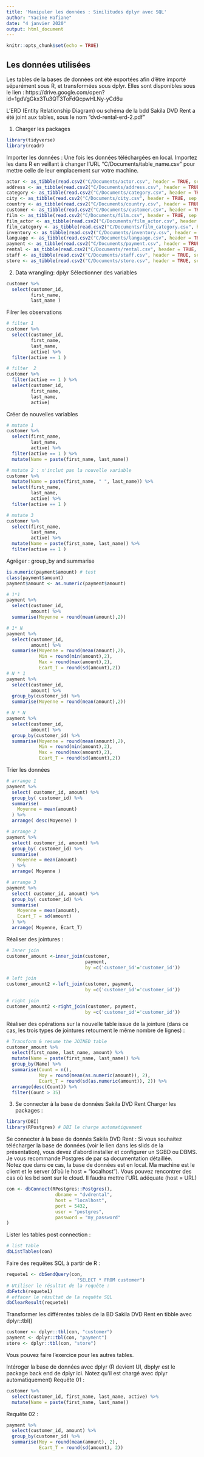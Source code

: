 ---
title: 'Manipuler les données : Similitudes dplyr avec SQL'
author: "Yacine Hafiane"
date: "4 janvier 2020"
output: html_document
---

```{r setup, include=FALSE}
knitr::opts_chunk$set(echo = TRUE)
```

## Les données utilisées 

Les tables de la bases de données ont été exportées afin d'être importé séparément sous R, et transformées sous dplyr. Elles sont disponibles sous le lien : https://drive.google.com/open?id=1gdVgGkx3Tu3QT3ToFdQcpwHLNy-yCd6u

L'ERD (Entity Relationship Diagram) ou schéma de la bdd Sakila DVD Rent a été joint aux tables, sous le nom "dvd-rental-erd-2.pdf" 

1. Charger les packages
```{r }
library(tidyverse)
library(readr)
```

Importer les données : 
Une fois les données téléchargées en local. Importez les dans R en veillant à changer l'URL "C/Documents/table_name.csv" pour mettre celle de leur emplacement sur votre machine. 

```{r }
actor <- as_tibble(read.csv2("C/Documents/actor.csv", header = TRUE, sep = ","))
address <- as_tibble(read.csv2("C/Documents/address.csv", header = TRUE, sep = ","))
category <- as_tibble(read.csv2("C/Documents/category.csv", header = TRUE, sep = ","))
city <- as_tibble(read.csv2("C/Documents/city.csv", header = TRUE, sep = ","))
country <- as_tibble(read.csv2("C/Documents/country.csv", header = TRUE, sep = ","))
customer <- as_tibble(read.csv2("C/Documents/customer.csv", header = TRUE, sep = ","))
film <- as_tibble(read.csv2("C/Documents/film.csv", header = TRUE, sep = ","))
film_actor <- as_tibble(read.csv2("C/Documents/film_actor.csv", header = TRUE, sep = ","))
film_category <- as_tibble(read.csv2("C/Documents/film_category.csv", header = TRUE, sep = ","))
inventory <- as_tibble(read.csv2("C/Documents/inventory.csv", header = TRUE, sep = ","))
language <- as_tibble(read.csv2("C/Documents/language.csv", header = TRUE, sep = ","))
payment <- as_tibble(read.csv2("C/Documents/payment.csv", header = TRUE, sep = ","))
rental <- as_tibble(read.csv2("C/Documents/rental.csv", header = TRUE, sep = ","))
staff <- as_tibble(read.csv2("C/Documents/staff.csv", header = TRUE, sep = ","))
store <- as_tibble(read.csv2("C/Documents/store.csv", header = TRUE, sep = ","))

```


2. Data wrangling: dplyr
Sélectionner des variables  
```{r }
customer %>%
  select(customer_id, 
         first_name,
         last_name ) 
```


Filrer les observations
```{r }
# filter 1 
customer %>%
  select(customer_id, 
         first_name,
         last_name,
         active) %>%
  filter(active == 1 )

# filter  2
customer %>%
  filter(active == 1 ) %>%
  select(customer_id, 
         first_name,
         last_name,
         active) 
```

Créer de nouvelles variables 
```{r }
# mutate 1
customer %>%
  select(first_name,
         last_name,
         active) %>%
  filter(active == 1 ) %>%
  mutate(Name = paste(first_name, last_name))
```



```{r }
# mutate 2 : n'inclut pas la nouvelle variable 
customer %>%
  mutate(Name = paste(first_name, " ", last_name)) %>%
  select(first_name,
         last_name,
         active) %>%
  filter(active == 1 )
```


```{r }
# mutate 3 
customer %>%
  select(first_name,
         last_name,
         active) %>%
  mutate(Name = paste(first_name, last_name)) %>%
  filter(active == 1 )
```

Agréger : group_by and summarise 
```{r }
  
is.numeric(payment$amount) # test 
class(payment$amount)
payment$amount <- as.numeric(payment$amount)

# 1*1 
payment %>% 
  select(customer_id, 
         amount) %>%
  summarise(Moyenne = round(mean(amount),2)) 

# 1* N 
payment %>% 
  select(customer_id, 
         amount) %>%
  summarise(Moyenne = round(mean(amount),2), 
            Min = round(min(amount),2), 
            Max = round(max(amount),2), 
            Ecart_T = round(sd(amount),2)) 
# N * 1 
payment %>% 
  select(customer_id, 
         amount) %>% 
  group_by(customer_id) %>% 
  summarise(Moyenne = round(mean(amount),2)) 

# N * N 
payment %>% 
  select(customer_id, 
         amount) %>% 
  group_by(customer_id) %>% 
  summarise(Moyenne = round(mean(amount),2), 
            Min = round(min(amount),2), 
            Max = round(max(amount),2), 
            Ecart_T = round(sd(amount),2)) 

```

Trier les données 
```{r }

# arrange 1 
payment %>% 
  select( customer_id, amount) %>%
  group_by( customer_id) %>% 
  summarise( 
    Moyenne = mean(amount)
  ) %>% 
  arrange( desc(Moyenne) )

```


```{r }

# arrange 2 
payment %>% 
  select( customer_id, amount) %>%
  group_by( customer_id) %>% 
  summarise( 
    Moyenne = mean(amount)
  ) %>% 
  arrange( Moyenne )

```


```{r }
# arrange 3 
payment %>% 
  select( customer_id, amount) %>%
  group_by( customer_id) %>% 
  summarise( 
    Moyenne = mean(amount), 
    Ecart_T = sd(amount)
  ) %>% 
  arrange( Moyenne, Ecart_T)

```


Réaliser des jointures : 
```{r }
# Inner join 
customer_amount <-inner_join(customer, 
                             payment, 
                             by =c('customer_id'='customer_id'))
```


```{r }
# left join 
customer_amount2 <-left_join(customer, payment, 
                             by =c('customer_id'='customer_id'))

```

```{r }
# right join 
customer_amount2 <-right_join(customer, payment, 
                             by =c('customer_id'='customer_id'))

```

Réaliser des opérations sur la nouvelle table issue de la jointure (dans ce cas, les trois types de jointures retournent le même nombre de lignes) : 
```{r }
# Transform & resume the JOINED table 
customer_amount %>% 
  select(first_name, last_name, amount) %>%
  mutate(Name = paste(first_name, last_name)) %>%
  group_by(Name) %>% 
  summarise(Count = n(),
            Moy = round(mean(as.numeric(amount)), 2), 
            Ecart_T = round(sd(as.numeric(amount)), 2)) %>%
  arrange(desc(Count)) %>% 
  filter(Count > 35)

```


3. Se connecter à la base de données Sakila DVD Rent 
Charger les packages : 
```{r }
library(DBI)
library(RPostgres) # DBI le charge automatiquement 
```

Se connecter à la base de donnés Sakila DVD Rent : 
Si vous souhaitez télécharger la base de données (voir le lien dans les slids de la présentation), vous devez d'abord installer et configurer un SGBD ou DBMS. Je vous recommande Postgres de par sa documentation détaillée.   
Notez que dans ce cas, la base de données est en local. Ma machine est le client et le server (d'où le host = "localhost"). Vous pouvez rencontrer des cas où les bd sont sur le cloud. Il faudra mettre l'URL adéquate (host = URL)
```{r }
con <- dbConnect(RPostgres::Postgres(), 
                  dbname = "dvdrental",
                  host = "localhost", 
                  port = 5432, 
                  user = "postgres", 
                  password = "my_password"
)

```

Lister les tables post connection : 
```{r }
# list table 
dbListTables(con)

```

Faire des requêtes SQL à partir de R : 
```{r }
requete1 <- dbSendQuery(con, 
                          "SELECT * FROM customer")
# Utiliser le résultat de la requête : 
dbFetch(requete1)
# effacer le résultat de la requête SQL 
dbClearResult(requete1) 

```

Transformer les différentes tables de la BD Sakila DVD Rent en tibble avec dplyr::tbl()
```{r }
customer <- dplyr::tbl(con, "customer")
payment <- dplyr::tbl(con, "payment")
store <- dplyr::tbl(con, "store")

```
Vous pouvez faire l'exercice pour les autres tables. 

Intéroger la base de données avec dplyr (R devient UI, dbplyr est le package back end de dplyr ici. Notez qu'il est chargé avec dplyr automatiquement)
Requête 01 : 
```{r }
customer %>% 
  select(customer_id, first_name, last_name, active) %>% 
  mutate(Name = paste(first_name, last_name))

```


Requête 02 : 
```{r }
payment %>% 
  select(customer_id, amount) %>%
  group_by(customer_id) %>%
  summarise(Moy = round(mean(amount), 2), 
            Ecart_T = round(sd(amount), 2))
```









